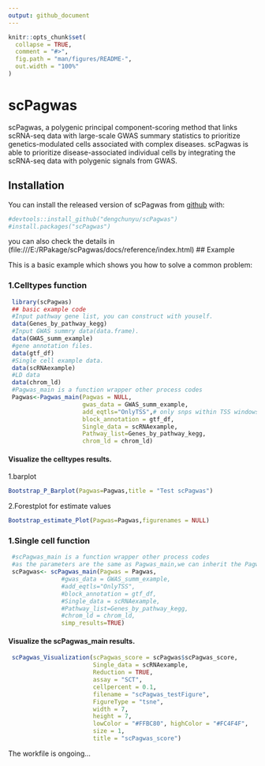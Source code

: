 ```yaml
---
output: github_document
---
```


<!-- README.md is generated from README.Rmd. Please edit that file -->

```r
knitr::opts_chunk$set(
  collapse = TRUE,
  comment = "#>",
  fig.path = "man/figures/README-",
  out.width = "100%"
)
```

# scPagwas

<!-- badges: start -->
<!-- badges: end -->

scPagwas, a polygenic principal component-scoring method that links scRNA-seq data with large-scale GWAS summary statistics to prioritize genetics-modulated cells associated with complex diseases.
scPagwas is able to prioritize disease-associated individual cells by integrating the scRNA-seq data with polygenic signals from GWAS.

## Installation

You can install the released version of scPagwas from [github](https://github.com/dengchunyu/scPagwas) with:

``` r
#devtools::install_github("dengchunyu/scPagwas")
#install.packages("scPagwas")

```
you can also check the details in (file:///E:/RPakage/scPagwas/docs/reference/index.html)
## Example

This is a basic example which shows you how to solve a common problem:
 
### 1.Celltypes function 

```r

 library(scPagwas)
 ## basic example code
 #Input pathway gene list, you can construct with youself.
 data(Genes_by_pathway_kegg)
 #Input GWAS summry data(data.frame).
 data(GWAS_summ_example)
 #gene annotation files.
 data(gtf_df)
 #Single cell example data.
 data(scRNAexample)
 #LD data
 data(chrom_ld)
 #Pagwas_main is a function wrapper other process codes
 Pagwas<-Pagwas_main(Pagwas = NULL,
                     gwas_data = GWAS_summ_example,
                     add_eqtls="OnlyTSS",# only snps within TSS windows
                     block_annotation = gtf_df,
                     Single_data = scRNAexample,
                     Pathway_list=Genes_by_pathway_kegg,
                     chrom_ld = chrom_ld)
``` 
#### Visualize the celltypes results.

 1.barplot
```r
Bootstrap_P_Barplot(Pagwas=Pagwas,title = "Test scPagwas")
```

 2.Forestplot for estimate values
```r

Bootstrap_estimate_Plot(Pagwas=Pagwas,figurenames = NULL)

```

### 1.Single cell function
```r
 #scPagwas_main is a function wrapper other process codes
 #as the parameters are the same as Pagwas_main,we can inherit the Pagwas reuslt for save time.
 scPagwas<- scPagwas_main(Pagwas = Pagwas,
               #gwas_data = GWAS_summ_example,
               #add_eqtls="OnlyTSS",
               #block_annotation = gtf_df,
               #Single_data = scRNAexample,
               #Pathway_list=Genes_by_pathway_kegg,
               #chrom_ld = chrom_ld,
               simp_results=TRUE)
```


#### Visualize the scPagwas_main results.
```r
 scPagwas_Visualization(scPagwas_score = scPagwas$scPagwas_score,
                        Single_data = scRNAexample,
                        Reduction = TRUE,
                        assay = "SCT",
                        cellpercent = 0.1,
                        filename = "scPagwas_testFigure",
                        FigureType = "tsne",
                        width = 7,
                        height = 7,
                        lowColor = "#FFBC80", highColor = "#FC4F4F",
                        size = 1,
                        title = "scPagwas_score")

```


The workfile is ongoing...
